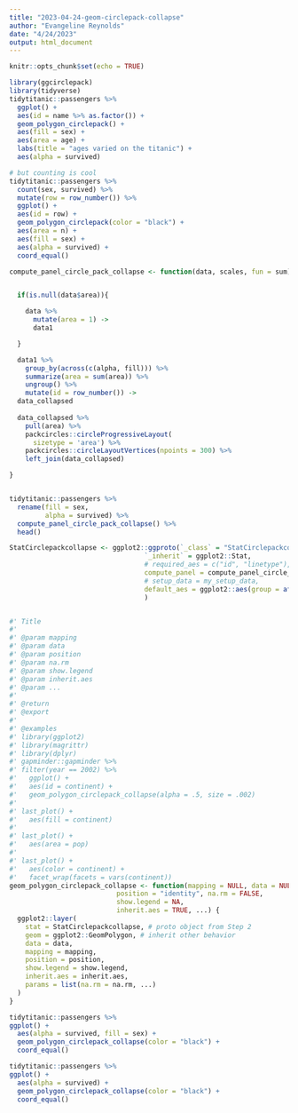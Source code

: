 ```yaml
---
title: "2023-04-24-geom-circlepack-collapse"
author: "Evangeline Reynolds"
date: "4/24/2023"
output: html_document
---
```


```r
knitr::opts_chunk$set(echo = TRUE)
```

```r
library(ggcirclepack)
library(tidyverse)
tidytitanic::passengers %>% 
  ggplot() +
  aes(id = name %>% as.factor()) + 
  geom_polygon_circlepack() + 
  aes(fill = sex) + 
  aes(area = age) + 
  labs(title = "ages varied on the titanic") +
  aes(alpha = survived)

# but counting is cool
tidytitanic::passengers %>% 
  count(sex, survived) %>% 
  mutate(row = row_number()) %>% 
  ggplot() +
  aes(id = row) + 
  geom_polygon_circlepack(color = "black") + 
  aes(area = n) + 
  aes(fill = sex) + 
  aes(alpha = survived) + 
  coord_equal()
```


```r

compute_panel_circle_pack_collapse <- function(data, scales, fun = sum){


  if(is.null(data$area)){

    data %>%
      mutate(area = 1) ->
      data1

  }

  data1 %>%
    group_by(across(c(alpha, fill))) %>%
    summarize(area = sum(area)) %>% 
    ungroup() %>% 
    mutate(id = row_number()) ->
  data_collapsed  
  
  data_collapsed %>% 
    pull(area) %>%
    packcircles::circleProgressiveLayout(
      sizetype = 'area') %>%
    packcircles::circleLayoutVertices(npoints = 300) %>%
    left_join(data_collapsed)

}


tidytitanic::passengers %>% 
  rename(fill = sex, 
         alpha = survived) %>% 
  compute_panel_circle_pack_collapse() %>% 
  head()
```

```r
StatCirclepackcollapse <- ggplot2::ggproto(`_class` = "StatCirclepackcollapse",
                                  `_inherit` = ggplot2::Stat,
                                  # required_aes = c("id", "linetype"),
                                  compute_panel = compute_panel_circle_pack_collapse,
                                  # setup_data = my_setup_data,
                                  default_aes = ggplot2::aes(group = after_stat(id))
                                  )


#' Title
#'
#' @param mapping
#' @param data
#' @param position
#' @param na.rm
#' @param show.legend
#' @param inherit.aes
#' @param ...
#'
#' @return
#' @export
#'
#' @examples
#' library(ggplot2)
#' library(magrittr)
#' library(dplyr)
#' gapminder::gapminder %>%
#' filter(year == 2002) %>%
#'   ggplot() +
#'   aes(id = continent) +
#'   geom_polygon_circlepack_collapse(alpha = .5, size = .002)
#'
#' last_plot() +
#'   aes(fill = continent)
#'
#' last_plot() +
#'   aes(area = pop)
#'
#' last_plot() +
#'   aes(color = continent) +
#'   facet_wrap(facets = vars(continent))
geom_polygon_circlepack_collapse <- function(mapping = NULL, data = NULL,
                           position = "identity", na.rm = FALSE,
                           show.legend = NA,
                           inherit.aes = TRUE, ...) {
  ggplot2::layer(
    stat = StatCirclepackcollapse, # proto object from Step 2
    geom = ggplot2::GeomPolygon, # inherit other behavior
    data = data,
    mapping = mapping,
    position = position,
    show.legend = show.legend,
    inherit.aes = inherit.aes,
    params = list(na.rm = na.rm, ...)
  )
}

tidytitanic::passengers %>% 
ggplot() +
  aes(alpha = survived, fill = sex) + 
  geom_polygon_circlepack_collapse(color = "black") +
  coord_equal()
```


```r
tidytitanic::passengers %>% 
ggplot() +
  aes(alpha = survived) + 
  geom_polygon_circlepack_collapse(color = "black") +
  coord_equal()
```
